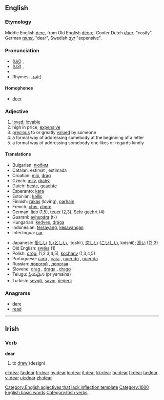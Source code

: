 ==English==

{{rank|friend|herself|year|295|dear|high|above|received}}

===Etymology===
Middle English [[dere]], from Old English [[dēore]]. Confer Dutch ''[[duur]]'', "costly", German ''[[teuer]]'', "dear", Swedish ''[[dyr]]'' "expensive".

===Pronunciation===
* (''[[Received Pronunciation|UK]]'') {{IPA|/dɪə/}}, {{SAMPA|/dI@/}}
* (''[[General American|US]]'') {{IPA|/dɪɹ/}}, {{SAMPA|/dIr/}}
* {{audio|en-us-dear.ogg|Audio (US)}}
* Rhymes: [[Rhymes:English:-ɪə(r)|-ɪə(r)]]

====Homophones====
*[[deer]]

===Adjective===
{{en-adj|dearer|dearest}}

# [[love]]d; [[lovable]]
# high in price; [[expensive]]
# [[precious]] to or greatly [[value]]d by someone
# a formal way of addressing somebody at the beginning of a letter
# a formal way of addressing somebody one likes or regards kindly

====Translations====
{{top}}
*Bulgarian: [[любим]] {{m}}
*Catalan: estimat {{m}}, estimada {{f}}
*Croatian: [[mio]], [[drag]]
*Czech: [[milý]], [[drahý]]
*Dutch: [[beste]], [[geachte]]
*Esperanto: [[kara]]
*Estonian: [[kallis#Estonian|kallis]]
*Finnish: [[rakas]] (loving), [[parhain]]
*French: [[cher]], [[chère]]
*German: [[lieb]] (1,5), [[teuer]] (2,3), [[Sehr]] [[geehrt]] (4) 
*Guaraní: [[ayhupára]] (t-)
*Hungarian: [[kedves]], [[drága]]
*Indonesian: [[sayang|tersayang]], [[sayang|kesayangan]]
*Interlingua: [[car]]
{{mid}}
*Japanese: [[愛しい]] ([[いとしい]], itoshii), [[恋しい]] ([[こいしい]], koishii); [[高い]] ((2,3)
*Old English: [[swæs|swǣs]] (1)
*Polish: [[drogi]] {{m}} (1,2,3,4,5), [[kochany]] (1,3,4,5)
*Portuguese: [[caro]] {{m}}, [[cara]] {{f}}, [[querido]] {{m}}, [[querida]] {{f}}
*Russian: [[дорогой]] {{m}}, [[дорогая]] {{f}}
*Slovene: [[drag]] {{m}}, [[draga]] {{f}}, [[drago]] {{n}}
*Telugu: ప్రియమైన (priyamaina)
*Turkish: [[sevgili]], [[sayın]], [[değerli]]
{{bottom}}

===Anagrams===
*[[dare]]
*[[read]]
----

==Irish==
===Verb===
'''dear'''

# to [[draw]] (design)

[[Category:English adjectives that lack inflection template]]
[[Category:1000 English basic words]]
[[Category:Irish verbs]]

[[el:dear]]
[[fa:dear]]
[[fr:dear]]
[[hy:dear]]
[[io:dear]]
[[it:dear]]
[[kk:dear]]
[[hu:dear]]
[[fi:dear]]
[[ta:dear]]
[[vi:dear]]
[[uk:dear]]
[[zh:dear]]